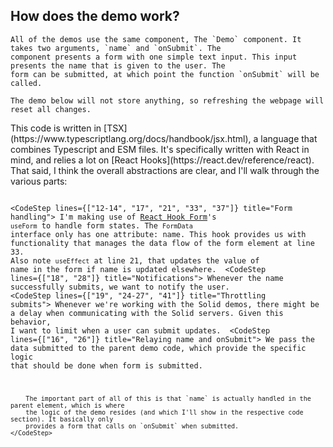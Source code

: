 
<Content id="demo">
    <h2 className="subtitle is-3">How does the demo work?</h2>

    All of the demos use the same component, The `Demo` component. It takes two arguments, `name` and `onSubmit`. The
    component presents a form with one simple text input. This input presents the name that is given to the user. The
    form can be submitted, at which point the function `onSubmit` will be called.

    The demo below will not store anything, so refreshing the webpage will reset all changes.
</Content>

<FrontpageDemo/>

<Content>
    This code is written in [TSX](https://www.typescriptlang.org/docs/handbook/jsx.html), a language that combines
    Typescript and ESM files. It's specifically written with React in mind, and relies a lot on [React
    Hooks](https://react.dev/reference/react). That said, I think the overall abstractions are clear, and I'll walk
    through the various parts:
</Content>

<Code id="FrontpageDemoCode" language="tsx" code={demoCode} className="line-numbers"
      url="https://github.com/megoth/semtechjs-demo/blob/main/src/components/demo/index.tsx">
    <CodeStep lines={["12-14", "17", "21", "33", "37"]} title="Form handling">
        I'm making use of [React Hook Form](https://www.react-hook-form.com/)'s `useForm` to handle form states.
        The `FormData` interface only has one attribute: name. This hook provides us with functionality that
        manages the data flow of the form element at line 33. Also note `useEffect` at line 21, that updates the
        value of name in the form if name is updated elsewhere.
    </CodeStep>
    <CodeStep lines={["18", "28"]} title="Notifications">
        Whenever the name successfully submits, we want to notify the user.
    </CodeStep>
    <CodeStep lines={["19", "24-27", "41"]} title="Throttling submits">
        Whenever we're working with the Solid demos, there might be a delay when communicating with the Solid
        servers. Given this behavior, I want to limit when a user can submit updates.
    </CodeStep>
    <CodeStep lines={["16", "26"]} title="Relaying name and onSubmit">
        We pass the data submitted to the parent demo code, which provide the specific logic that should
        be done when form is submitted.

        The important part of all of this is that `name` is actually handled in the parent element, which is where
        the logic of the demo resides (and which I'll show in the respective code section). It basically only
        provides a form that calls on `onSubmit` when submitted.
    </CodeStep>
</Code>